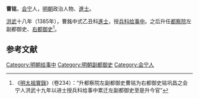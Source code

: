 {{Refimprove|time=2022-06-17T03:12:54+00:00}}
'''曹铭'''，[[会宁|会宁]]人，[[明朝|明朝]]政治人物、[[進士|進士]]。

[[洪武|洪武]]十八年（1385年），曹銘中式乙丑科[[進士|進士]]，授[[兵科|兵科]][[给事中|给事中]]。之后升任[[都察院|都察院]]左副都御史、[[右都御史|右都御史]]<ref>《[[明太祖實錄|明太祖實錄]]》（卷234）：“升都察院左副都御史曹铭为右都御史铭巩昌之会宁人洪武十九年以进士授兵科给事中累迁左副都御史至是升今官”</ref>。

==参考文献==
<div class="references-small">
<references />
</div>

{{明朝人物小作品}}
{{洪武十八年乙丑科殿試金榜}}
{{DEFAULTSORT:Cao曹}}
[[Category:明朝给事中|Category:明朝给事中]]
[[Category:明朝副都御史|Category:明朝副都御史]]
[[Category:会宁人|Category:会宁人]]